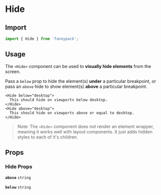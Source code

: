 # Hide

## Import

```jsx
import { Hide } from 'fannypack';
```

## Usage

The `<Hide>` component can be used to **visually hide elements** from the screen.

Pass a `below` prop to hide the element(s) **under** a particular breakpoint, or pass an `above` hide to show element(s) **above** a particular breakpoint.

```jsx-live
<Hide below="desktop">
  This should hide on viewports below desktop.
</Hide>
<Hide above="desktop">
  This should hide on viewports above or equal to desktop.
</Hide>
```

> Note: The `<Hide>` component does not render an element wrapper, meaning it works well with layout components. It just adds hidden styles to each of it's children.

## Props

### Hide Props

<!-- Automatically generated -->

**<Code marginRight="major-1">above</Code>** <Code fontSize="150" palette="primary">string</Code> 

<Box marginBottom="major-4" />

**<Code marginRight="major-1">below</Code>** <Code fontSize="150" palette="primary">string</Code> 

<Box marginBottom="major-4" />
